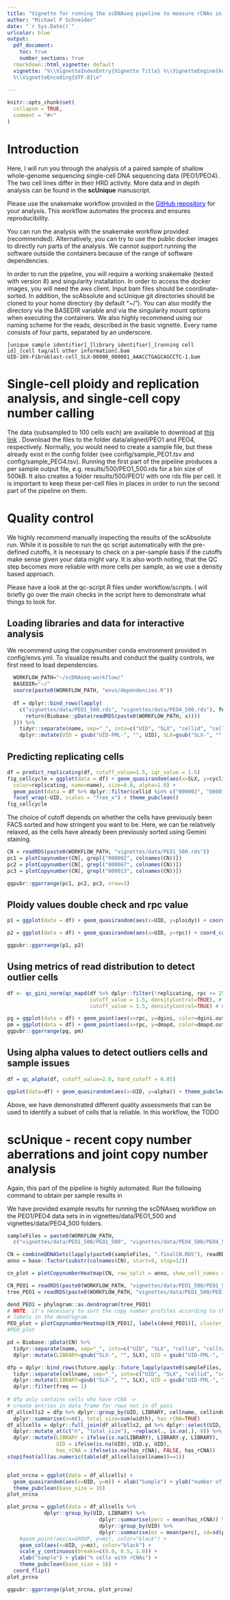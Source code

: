 ```yaml
---
title: "Vignette for running the scDNAseq pipeline to measure rCNAs in two paired cell lines"
author: "Michael P Schneider"
date: "`r Sys.Date()`"
urlcolor: blue
output:
  pdf_document: 
    toc: true
    number_sections: true
  rmarkdown::html_vignette: default
  vignette: "%\\VignetteIndexEntry{Vignette Title} %\\VignetteEngine{knitr::rmarkdown}
  %\\VignetteEncoding{UTF-8}\n"
  
---
```


```r
knitr::opts_chunk$set(
  collapse = TRUE,
  comment = "#>"
)
```

# Introduction
Here, I will run you through the analysis of a paired sample of shallow whole-genome sequencing single-cell DNA sequencing data (PEO1/PEO4). The two cell lines differ in their HRD activity. More data and in depth analysis can be found in the **scUnique** manuscript.

Please use the snakemake workflow provided in the [GitHub repository](https://github.com/markowetzlab/scDNAseq-workflow){style="color: blue"} for your analysis. This workflow automates the process and ensures reproducibility.

You can run the analysis with the snakemake workflow provided (recommended). Alternatively, you can try to use the public docker images to directly run parts of the analysis. We cannot support running the software outside the containers because of the range of software dependencies.

In order to run the pipeline, you will require a working snakemake (tested with version 8) and singularity installation. In order to access the docker images, you will need the aws client. Input bam files should be coordinate-sorted. In addition, the scAbsolute and scUnique git directories should be cloned to your home directory (by default "~/"). 
You can also modify the directory via the BASEDIR variable and via the singularity mount options when executing the containers. 
We also highly recommend using our naming scheme for the reads, described in the  basic vignette. Every name consists of four parts, separated by an underscore.
```
[unique sample identifier]_[library identifier]_[running cell id]_[cell tag/all other information].bam
UID-10X-Fibroblast-cell_SLX-00000_000001_AAACCTGAGCAGCCTC-1.bam
```


# Single-cell ploidy and replication analysis, and single-cell copy number calling 

The data (subsampled to 100 cells each) are available to download at [this link](https://drive.google.com/drive/folders/1eEZHPteZmRrol-x0I7gFyM7gk-giJk6W?usp=sharing)
.
Download the files to the folder data/aligned/PEO1 and PEO4, respectively.
Normally, you would need to create a sample file, but these already exist in the 
config folder (see config/sample_PEO1.tsv and config/sample_PEO4.tsv).
Running the first part of the pipeline produces a per sample output file, e.g.
results/500/PEO1_500.rds for a bin size of 500kB. It also creates a folder results/500/PEO1/ with one rds file per cell. It is important to keep these per-cell files in places in order to run the second part of the pipeline on them.


# Quality control 

We highly recommend manually inspecting the results of the scAbsolute run. While it is possible to run the qc script automatically with the pre-defined cutoffs, it is necessary to check on a per-sample basis if the cutoffs make sense given your data might vary. It is also worth noting, that the QC step becomes more reliable with more cells per sample, as we use a density based approach. 

Please have a look at the qc-script.R files under workflow/scripts. I will briefly go over the main checks in the script here to demonstrate what things to look for.


## Loading libraries and data for interactive analysis
We recommend using the copynumber conda environment provided in config/envs.yml.
To visualize results and conduct the quality controls, we first need to load dependencies. 
```r
  WORKFLOW_PATH="~/scDNAseq-workflow/"
  BASEDIR="~/"
  source(paste0(WORKFLOW_PATH, "envs/dependencies.R"))
  
  df = dplyr::bind_rows(lapply(
    c("vignettes/data/PEO1_500.rds", "vignettes/data/PEO4_500.rds"), function(x){
      return(Biobase::pData(readRDS(paste0(WORKFLOW_PATH, x))))
  })) %>%
    tidyr::separate(name, sep="_", into=c("UID", "SLX", "cellid", "celltag"), remove=FALSE) %>%
    dplyr::mutate(UID = gsub("UID-FML-", "", UID), SLX=gsub("SLX-", "", SLX)) 
```

## Predicting replicating cells

```r
df = predict_replicating(df, cutoff_value=1.5, iqr_value = 1.5)
fig_cellcycle = ggplot(data = df) + geom_quasirandom(aes(x=SLX, y=cycling_activity,
  color=replicating, name=name), size=0.8, alpha=1.0) +
  geom_point(data = df %>% dplyr::filter(cellid %in% c("000002", "000013", "000067"), SLX=="23965"), aes(x=SLX, y=cycling_activity), color="black", size=1.2, shape=21) +
  facet_wrap(~UID, scales = "free_x") + theme_pubclean()
fig_cellcycle
```

The choice of cutoff depends on whether the cells have previously been FACS sorted and how stringent you want to be. Here, we can be relatively relaxed, as the cells have already been previously sorted using Gemini staining.
```r
CN = readRDS(paste0(WORKFLOW_PATH, "vignettes/data/PEO1_500.rds"))
pc1 = plotCopynumber(CN[, grepl("000002", colnames(CN))])
pc2 = plotCopynumber(CN[, grepl("000067", colnames(CN))])
pc3 = plotCopynumber(CN[, grepl("000013", colnames(CN))])

ggpubr::ggarrange(pc1, pc2, pc3, nrow=3)

```

## Ploidy values double check and rpc value
```r

p1 = ggplot(data = df) + geom_quasirandom(aes(x=UID, y=ploidy)) + coord_cartesian(xlim=c(1.1, 8.0)) + theme_pubclean()

p2 = ggplot(data = df) + geom_quasirandom(aes(x=UID, y=rpc)) + coord_cartesian(xlim=c(1.1, 8.0)) + theme_pubclean()

ggpubr::ggarrange(p1, p2)
```

## Using metrics of read distribution to detect outlier cells


```r

df <- qc_gini_norm(qc_mapd(df %>% dplyr::filter(!replicating, rpc >= 25), # minimum rpc value of 25 is required for downstream analysis
                           cutoff_value = 1.5, densityControl=TRUE), # MAPD cutoffs
                           cutoff_value = 1.5, densityControl=TRUE) # GINI cutoffs

pg = ggplot(data = df) + geom_point(aes(x=rpc, y=dgini, color=dgini.outlier)) + theme_pubclean()
pm = ggplot(data = df) + geom_point(aes(x=rpc, y=dmapd, color=dmapd.outlier)) + theme_pubclean()
ggpubr::ggarrange(pg, pm)
```

## Using alpha values to detect outliers cells and sample issues
```r
df = qc_alpha(df, cutoff_value=2.0, hard_cutoff = 0.05)

ggplot(data=df) + geom_quasirandom(aes(x=UID, y=alpha)) + theme_pubclean()
```

Above, we have demonstrated different quality assessments that can be used to 
identify a subset of cells that is reliable. In this workflow, the TODO


# scUnique - recent copy number aberrations and joint copy number analysis

Again, this part of the pipeline is highly automated. Run the following command to obtain per sample results in 

We have provided example results for running the scDNAseq workflow on the PEO1/PEO4 data sets in in vignettes/data/PEO1_500 and vignettes/data/PEO4_500 folders.


```r
sampleFiles = paste0(WORKFLOW_PATH,
  c("vignettes/data/PEO1_500/PEO1_500", "vignettes/data/PEO4_500/PEO4_500"))

CN = combineQDNASets(lapply(paste0(sampleFiles, ".finalCN.RDS"), readRDS))
anno = base::factor(substr(colnames(CN), start=9, stop=12))

cn_plot = plotCopynumberHeatmap(CN, row_split = anno, show_cell_names = FALSE)
```


```r
CN_PEO1 = readRDS(paste0(WORKFLOW_PATH, "vignettes/data/PEO1_500/PEO1_500", ".finalCN.RDS"))
tree_PEO1 = readRDS(paste0(WORKFLOW_PATH, "vignettes/data/PEO1_500/PEO1_500", ".tree.RDS"))

dend_PEO1 = phylogram::as.dendrogram(tree_PEO1)
# NOTE: it's necessary to sort the copy number profiles according to the order of
# labels in the dendrogram
PEO_plot = plotCopynumberHeatmap(CN_PEO1[, labels(dend_PEO1)], cluster_rows = dend_PEO1, show_cell_names = FALSE)
#PEO_plot
```

```r
pd = Biobase::pData(CN) %>% 
  tidyr::separate(name, sep="_", into=c("UID", "SLX", "cellid", "celltag"), remove=FALSE) %>% 
  dplyr::mutate(LIBRARY=gsub("SLX-", "", SLX), UID = gsub("UID-FML-", "", UID))

dfp = dplyr::bind_rows(future.apply::future_lapply(paste0(sampleFiles, ".df_pass_post.RDS"), readRDS)) %>%
  tidyr::separate(cellname, sep="_", into=c("UID", "SLX", "cellid", "celltag"), remove=FALSE) %>% 
  dplyr::mutate(LIBRARY=gsub("SLX-", "", SLX), UID = gsub("UID-FML-", "", UID)) %>%
  dplyr::filter(freq == 1)
 
# dfp only contains cells who have rCNA ->
# create entries in data frame for rows not in df_pass
df_allcells2 = dfp %>% dplyr::group_by(UID, LIBRARY, cellname, cellindex) %>%
  dplyr::summarise(n=n(), total_size=sum(width), has_rCNA=TRUE)
df_allcells = dplyr::full_join(df_allcells2, pd %>% dplyr::select(UID, LIBRARY, cellid, name, rpc), by=c("cellname"="name"), suffix=c("", ".y")) %>%
  dplyr::mutate_at(c("n", "total_size"), ~replace(., is.na(.), 0)) %>%
  dplyr::mutate(LIBRARY = ifelse(is.na(LIBRARY), LIBRARY.y, LIBRARY),
                UID = ifelse(is.na(UID), UID.y, UID),
                has_rCNA = ifelse(is.na(has_rCNA), FALSE, has_rCNA))
stopifnot(all(as.numeric(table(df_allcells$cellname))==1))


plot_nrcna = ggplot(data = df_allcells) +
  geom_quasirandom(aes(x=UID, y=n)) + xlab("Sample") + ylab("number of rCNAs") +
  theme_pubclean(base_size = 16)
plot_nrcna

plot_prcna = ggplot(data = df_allcells %>% 
            dplyr::group_by(UID, LIBRARY) %>% 
                              dplyr::summarise(perc = mean(has_rCNA)) %>%
                              dplyr::group_by(UID) %>%
                              dplyr::summarise(mz = mean(perc), sd=sd(perc))) +
    #geom_point(aes(x=GROUP, y=mz), color="black") +
    geom_col(aes(x=UID, y=mz), color="black") +
    scale_y_continuous(breaks=c(0.0, 0.5, 1.0)) +
    xlab("Sample") + ylab("% cells with rCNAs") +
    theme_pubclean(base_size = 16) +
  coord_flip()
plot_prcna

ggpubr::ggarrange(plot_nrcna, plot_prcna)
```


